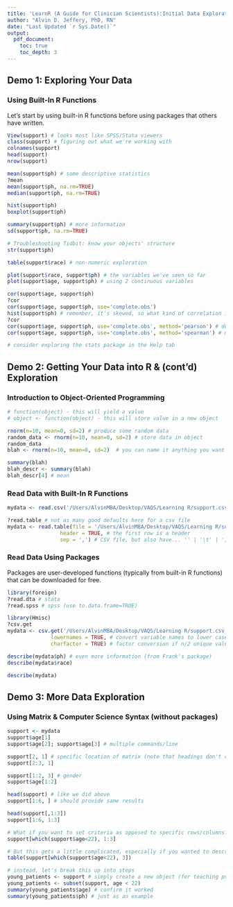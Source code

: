 ```yaml
---
title: 'LearnR (A Guide for Clinician Scientists):Initial Data Exploration'
author: "Alvin D. Jeffery, PhD, RN"
date: "Last Updated `r Sys.Date()`"
output:
  pdf_document:
    toc: true
    toc_depth: 3
---
```


\newpage
## Demo 1: Exploring Your Data 

### Using Built-In R Functions 

Let's start by using built-in R functions before using packages that others have written.  

```r
View(support) # looks most like SPSS/Stata viewers
class(support) # figuring out what we're working with
colnames(support)
head(support) 
nrow(support)

mean(support$ph) # some descriptive statistics
?mean
mean(support$ph, na.rm=TRUE)
median(support$ph, na.rm=TRUE)

hist(support$ph)
boxplot(support$ph)

summary(support$ph) # more information
sd(support$ph, na.rm=TRUE)

# Troubleshooting Tidbit: know your objects' structure
str(support$ph) 

table(support$race) # non-numeric exploration

plot(support$race, support$ph) # the variables we've seen so far
plot(support$age, support$ph) # using 2 continuous variables

cor(support$age, support$ph)
?cor
cor(support$age, support$ph, use='complete.obs')
hist(support$ph) # remember, it's skewed, so what kind of correlation is best?
?cor
cor(support$age, support$ph, use='complete.obs', method='pearson') # default
cor(support$age, support$ph, use='complete.obs', method='spearman') # more appropriate

# consider exploring the stats package in the Help tab
```

\newpage
## Demo 2: Getting Your Data into R & (cont'd) Exploration

### Introduction to Object-Oriented Programming

```r
# function(object) - this will yield a value
# object <- function(object) - this will store value in a new object

rnorm(n=10, mean=0, sd=2) # produce some random data
random_data <- rnorm(n=10, mean=0, sd=2) # store data in object
random_data
blah <- rnorm(n=10, mean=0, sd=2)  # you can name it anything you want

summary(blah)
blah_descr <- summary(blah)
blah_descr[4] # mean
```

### Read Data with Built-In R Functions

```r
mydata <- read.csv('/Users/AlvinMBA/Desktop/VAQS/Learning R/support.csv')

?read.table # not as many good defaults here for a csv file
mydata <- read.table(file = '/Users/AlvinMBA/Desktop/VAQS/Learning R/support.csv', # file name
                 header = TRUE, # the first row is a header
                 sep = ',') # CSV file, but also have... '' | '\t' | ',' 
```

### Read Data Using Packages

Packages are user-developed functions (typically from built-in R functions) that can be downloaded for free.  

```r
library(foreign)
?read.dta # stata
?read.spss # spss (use to.data.frame=TRUE)

library(Hmisc)
?csv.get
mydata <- csv.get('/Users/AlvinMBA/Desktop/VAQS/Learning R/support.csv', # file name
              lowernames = TRUE, # convert variable names to lower case
              charfactor = TRUE) # factor conversion if n/2 unique values

describe(mydata$ph) # even more information (from Frank's package)
describe(mydata$race)

describe(mydata)
```

\newpage
## Demo 3: More Data Exploration

### Using Matrix & Computer Science Syntax (without packages)

```r
support <- mydata
support$age[1]
support$age[2]; support$age[3] # multiple commands/line

support[2, 1] # specific location of matrix (note that headings don't count)
support[2:3, 1]

support[1:2, 3] # gender
support$age[1:2]

head(support) # like we did above
support[1:6, ] # should provide same results

head(support[,1:3])
support[1:6, 1:3]

# What if you want to set criteria as opposed to specific rows/columns?
support[which(support$age<22), 1:3]

# But this gets a little complicated, especially if you wanted to describe gender, e.g...
table(support[which(support$age<22), 3])

# instead, let's break this up into steps
young_patients <- support # simply create a new object (for teaching purposes)
young_patients <- subset(support, age < 22) 
summary(young_patients$age) # confirm it worked
summary(young_patients$ph) # just as an example
```
